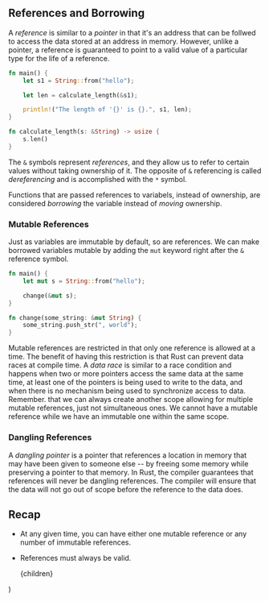 


## References and Borrowing
A _reference_ is similar to a _pointer_ in that it's an address that can be follwed to access the data stored at an address in memory. However, unlike a pointer, a reference is guaranteed to point to a valid value of a particular type for the life of a reference.

``` rust
fn main() {
    let s1 = String::from("hello");

    let len = calculate_length(&s1);

    println!("The length of '{}' is {}.", s1, len);
}

fn calculate_length(s: &String) -> usize {
    s.len()
}
```

The `&` symbols represent _references_, and they allow us to refer to certain values without taking ownership of it. 
The opposite of `&` referencing is called _dereferencing_ and is accomplished with the `*` symbol. 

Functions that are passed references to variabels, instead of ownership, are considered _borrowing_ the variable instead of _moving_ ownership.

### Mutable References 
Just as variables are immutable by default, so are references. We can make borrowed variables mutable by adding the `mut` keyword right after the `&` reference symbol. 


``` rust
fn main() {
    let mut s = String::from("hello");

    change(&mut s);
}

fn change(some_string: &mut String) {
    some_string.push_str(", world");
}
```

Mutable references are restricted in that only one reference is allowed at a time. The benefit of having this restriction is that Rust can prevent data races at compile time. A _data race_ is similar to a race condition and happens when two or more pointers access the same data at the same time, at least one of the pointers is being used to write to the data, and when there is no mechanism being used to synchronize access to data. Remember. that we can always create another scope allowing for multiple mutable references, just not simultaneous ones. We cannot have a mutable reference while we have an immutable one within the same scope. 

### Dangling References
A _dangling pointer_ is a pointer that references a location in memory that may have been given to someone else -- by freeing some memory while preserving a pointer to that memory. In Rust, the compiler guarantees that references will never be dangling references. The compiler will ensure that the data will not go out of scope before the reference to the data does. 

## Recap

- At any given time, you can have either one mutable reference or any number of immutable references.
- References must always be valid.

  <BlogLayout title={meta.title} description={meta.description} date={meta.publishDate} articles={meta.articles}>
    {children}
  </BlogLayout>
)
